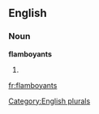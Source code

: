 
==English==

===Noun===
'''flamboyants'''

# {{plural of|[[flamboyant]]}}

[[Category:English plurals]]

[[fr:flamboyants]]